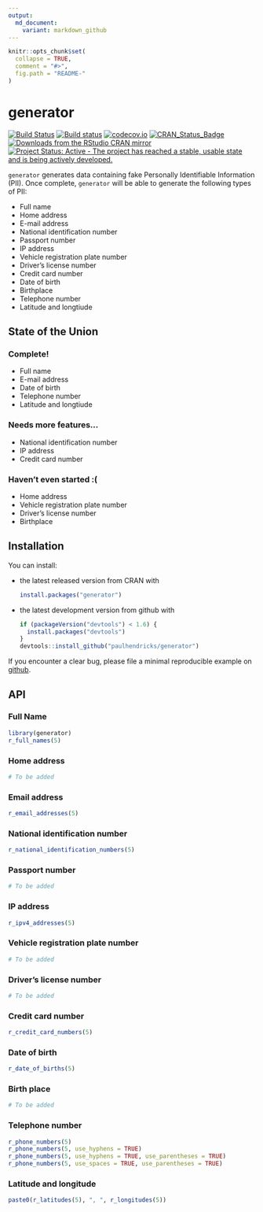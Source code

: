```yaml
---
output:
  md_document:
    variant: markdown_github
---
```


<!-- README.md is generated from README.Rmd. Please edit that file -->

```r
knitr::opts_chunk$set(
  collapse = TRUE,
  comment = "#>",
  fig.path = "README-"
)
```

# generator

[![Build Status](https://travis-ci.org/paulhendricks/generator.png?branch=master)](https://travis-ci.org/paulhendricks/generator)
[![Build status](https://ci.appveyor.com/api/projects/status/c5vv1efvrsynt4js/branch/master?svg=true)](https://ci.appveyor.com/project/paulhendricks/generator/branch/master)
[![codecov.io](http://codecov.io/github/paulhendricks/generator/coverage.svg?branch=master)](http://codecov.io/github/paulhendricks/generator?branch=master)
[![CRAN_Status_Badge](http://www.r-pkg.org/badges/version/generator)](http://cran.r-project.org/package=generator)
[![Downloads from the RStudio CRAN mirror](http://cranlogs.r-pkg.org/badges/generator)](http://cran.rstudio.com/package=generator)
[![Project Status: Active - The project has reached a stable, usable state and is being actively developed.](http://www.repostatus.org/badges/0.1.0/active.svg)](http://www.repostatus.org/#active)

`generator` generates data containing fake Personally Identifiable Information (PII). Once complete, `generator` will be able to generate the following types of PII:

* Full name 
* Home address 
* E-mail address 
* National identification number 
* Passport number 
* IP address 
* Vehicle registration plate number 
* Driver's license number 
* Credit card number 
* Date of birth 
* Birthplace 
* Telephone number 
* Latitude and longtiude 

## State of the Union

### Complete!

* Full name
* E-mail address 
* Date of birth
* Telephone number 
* Latitude and longtiude 

### Needs more features...

* National identification number
* IP address 
* Credit card number


### Haven't even started :(

* Home address
* Vehicle registration plate number
* Driver's license number
* Birthplace 

## Installation

You can install:

* the latest released version from CRAN with

    ```R
    install.packages("generator")
    ````

* the latest development version from github with

    ```R
    if (packageVersion("devtools") < 1.6) {
      install.packages("devtools")
    }
    devtools::install_github("paulhendricks/generator")
    ```

If you encounter a clear bug, please file a minimal reproducible example on [github](https://github.com/paulhendricks/generator/issues).

## API

### Full Name

```r
library(generator)
r_full_names(5)
```

### Home address

```r
# To be added
```

### Email address

```r
r_email_addresses(5)
```

### National identification number

```r
r_national_identification_numbers(5)
```

### Passport number

```r
# To be added
```

### IP address

```r
r_ipv4_addresses(5)
```

### Vehicle registration plate number

```r
# To be added
```

### Driver's license number

```r
# To be added
```

### Credit card number

```r
r_credit_card_numbers(5)
```

### Date of birth

```r
r_date_of_births(5)
```

### Birth place

```r
# To be added
```

### Telephone number

```r
r_phone_numbers(5)
r_phone_numbers(5, use_hyphens = TRUE)
r_phone_numbers(5, use_hyphens = TRUE, use_parentheses = TRUE)
r_phone_numbers(5, use_spaces = TRUE, use_parentheses = TRUE)
```

### Latitude and longitude

```r
paste0(r_latitudes(5), ", ", r_longitudes(5))
```
